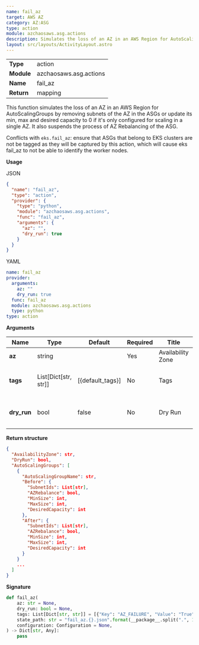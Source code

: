 ```yaml
---
name: fail_az
target: AWS AZ
category: AZ:ASG
type: action
module: azchaosaws.asg.actions
description: Simulates the loss of an AZ in an AWS Region for AutoScalingGroups
layout: src/layouts/ActivityLayout.astro
---
```



|            |                        |
| ---------- | ---------------------- |
| **Type**   | action                 |
| **Module** | azchaosaws.asg.actions |
| **Name**   | fail_az                |
| **Return** | mapping                |

This function simulates the loss of an AZ in an AWS Region for AutoScalingGroups by removing subnets of the AZ in the ASGs or update its min, max and desired capacity to 0 if it's only configured for scaling in a single AZ. It also suspends the process of AZ Rebalancing of the ASG.

Conflicts with `eks.fail_az`: ensure that ASGs that belong to EKS clusters are not be tagged as they will be captured by this action, which will cause eks fail_az to not be able to identify the worker nodes.

**Usage**

JSON

```json
{
  "name": "fail_az",
  "type": "action",
  "provider": {
    "type": "python",
    "module": "azchaosaws.asg.actions",
    "func": "fail_az",
    "arguments": {
      "az": "",
      "dry_run": true
    }
  }
}
```

YAML

```yaml
name: fail_az
provider:
  arguments:
    az: ""
    dry_run: true
  func: fail_az
  module: azchaosaws.asg.actions
  type: python
type: action
```

**Arguments**

| Name        | Type                 | Default          | Required | Title             | Description                          |
| ----------- | -------------------- | ---------------- | -------- | ----------------- | ------------------------------------ |
| **az**      | string               |                  | Yes      | Availability Zone | AZ to target                         |
| **tags**    | List[Dict[str, str]] | [{default_tags}] | No       | Tags              | Match only resources with these tags |
| **dry_run** | bool                 | false            | No       | Dry Run           | Only perform a dry run for it        |

**Return structure**

```json
{
  "AvailabilityZone": str,
  "DryRun": bool,
  "AutoScalingGroups": [
    {
      "AutoScalingGroupName": str,
      "Before": {
        "SubnetIds": List[str],
        "AZRebalance": bool,
        "MinSize": int,
        "MaxSize": int,
        "DesiredCapacity": int
      },
      "After": {
        "SubnetIds": List[str],
        "AZRebalance": bool,
        "MinSize": int,
        "MaxSize": int,
        "DesiredCapacity": int
      }
    }
    ...
  ]
}
```

**Signature**

```python
def fail_az(
    az: str = None,
    dry_run: bool = None,
    tags: List[Dict[str, str]] = [{"Key": "AZ_FAILURE", "Value": "True"}],
    state_path: str = "fail_az.{}.json".format(__package__.split(".", 1)[1]),
    configuration: Configuration = None,
) -> Dict[str, Any]:
    pass

```
